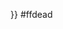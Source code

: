 <noinclude>
{{colorsample|{{ {{PAGENAME}} }}}}
</noinclude><nowiki>#</nowiki>ffdead<noinclude>[[Category:化学元素模板|{{PAGENAME}}]]












</noinclude>